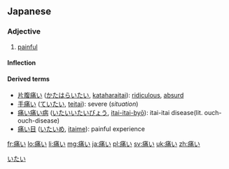 ==Japanese==
{{ja-kanjitab|痛}}

===Adjective===
{{ja-adj|kk|decl=i|hira=いたい|rom=itai}}

# [[painful]]
#: {{usex|[[頭]]が痛い。|tr=[[あたま]]が'''いたい'''。<br/>''[[atama|Atama]] ga '''itai'''.''|t=I have a headache.|lang=ja}}

====Inflection====
{{ja-i|痛|いた|ita}}

====Derived terms====
* [[片腹痛い]] ([[かたはらいたい]], [[kataharaitai]]): [[ridiculous]], [[absurd]]
* [[手痛い]] ([[ていたい]], [[teitai]]): severe (''situation'')
* [[痛い痛い病]] ([[いたいいたいびょう]], [[itai-itai-byō]]): itai-itai disease(lit. ouch-ouch-disease)
* [[痛い目]] ([[いたいめ]], [[itaime]]): painful experience

[[Category:1000 Japanese basic words|いたい]]

[[fr:痛い]]
[[lo:痛い]]
[[li:痛い]]
[[mg:痛い]]
[[ja:痛い]]
[[pl:痛い]]
[[sv:痛い]]
[[uk:痛い]]
[[zh:痛い]]